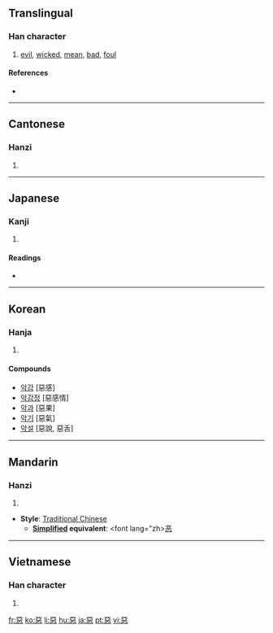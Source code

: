{{see|悪|恶|亞}}
==Translingual==

===Han character===
{{Han char|rn=61|rad=心|as=08|sn=12|four=1033<sub>1</sub>|canj=一一心 (MMP)}}

# [[evil]], [[wicked]], [[mean]], [[bad]], [[foul]]

====References====
* {{Han ref|kx=0391.250|dkj=10824|dj=0724.070|hdz=42307.120|uh=60E1|ud=24801|bh=B463|bd=46179}}

----

==Cantonese==

===Hanzi===
{{yue-hanzi|jyut=|y=ngok3, ok3, wu1, wu3}}

# {{defn|Cantonese|sort=心08}}

----

==Japanese==

===Kanji===
{{ja-kanji|grade=|rs=心08}}

# {{defn|Japanese}}

====Readings====
* {{ja-readings|on=[[お]] (o), [[あく]] (aku)|kun=[[わるい]] (warui)}}

----

==Korean==

===Hanja===
{{ko-hanja|hangeul=[[악]], [[오]]|eumhun=|rv=ak, o|mr=ak, o|y=ak, o}}

# {{defn|Korean|sort=心08}}

====Compounds====
* [[악감]] [惡感]
* [[악감정]] [惡感情]
* [[악과]] [惡果]
* [[악기]] [惡氣]
* [[악설]] [惡說, 惡舌]

----

==Mandarin==

===Hanzi===
{{cmn-hanzi|pin=[[è]] ([[e4]])|wg=o<sup>4</sup>}}

# {{defn|Mandarin|sort=心08}}

* '''Style''': [[Traditional Chinese]]
** '''[[Simplified Chinese|Simplified]] equivalent''': <font lang="zh>[[恶]]</font>

----

==Vietnamese==

===Han character===
{{vi-hantu|[[ác]], [[ố]]|rs=心08}}

# {{defn|Vietnamese|sort=心08}}

[[fr:惡]]
[[ko:惡]]
[[li:惡]]
[[hu:惡]]
[[ja:惡]]
[[pt:惡]]
[[vi:惡]]
